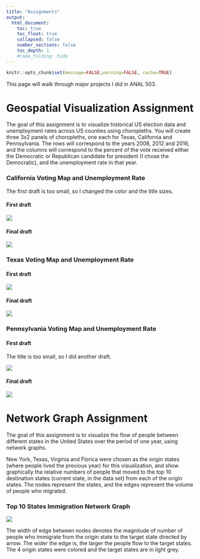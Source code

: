 ```yaml
---
title: "Assignments"
output:
  html_document:
    toc: true
    toc_float: true
    collapsed: false
    number_sections: false
    toc_depth: 1
    #code_folding: hide
---
```


```r
knitr::opts_chunk$set(message=FALSE,warning=FALSE, cache=TRUE)
```

This page will walk through major projects I did in ANAL 503.

# Geospatial Visualization Assignment

The goal of this assignment is to visualize historical US election data and unemployment rates across US counties using choropleths. You will create three 3x2 panels of choropleths, one each for Texas, California and Pennsylvania. The rows will correspond to the years 2008, 2012 and 2016, and the columns will correspond to the percent of the vote received either the Democratic or Republican candidate for president (I chose the Democratic), and the unemployment rate in that year.

### California Voting Map and Unemployment Rate

The first draft is too small, so I changed the color and the title sizes. 

#### First draft

![](images/CA1.png)



#### Final draft
![](images/CA.png)


### Texas Voting Map and Unemployment Rate

#### First draft

![](images/TX1.png)


#### Final draft
![](images/TX.png)

### Pennsylvania Voting Map and Unemployment Rate

#### First draft

The title is too small, so I did another draft.

![](images/PA1.png)


#### Final draft


![](images/PA.png)

# Network Graph Assignment


The goal of this assignment is to visualize the flow of people between different states in the United States over the period of one year, using network graphs.

New York, Texas, Virginia and Florica were chosen as the origin states (where people lived the previous year) for this visualization, and show graphically the relative numbers of people that moved to the top 10 destination states (current state, in the data set) from each of the origin states. The nodes represent the states, and the edges represent the volume of people who migrated.


### Top 10 States Immigration Network Graph
![](images/network.png)


The width of edge between nodes denotes the magnitude of number of people who immigrate from the origin state to the target state directed by arrow. The wider the edge is, the larger the people flow to the target states. The 4 origin states were colored and the target states are in light grey.